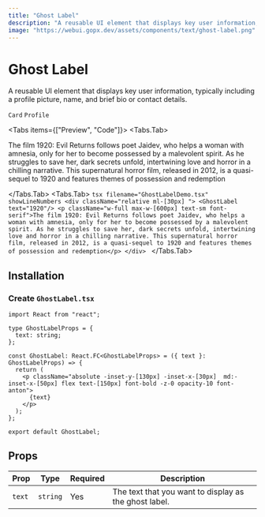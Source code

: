 ```yaml
---
title: "Ghost Label"
description: "A reusable UI element that displays key user information, typically including a profile picture, name, and brief bio or contact details."
image: "https://webui.gopx.dev/assets/components/text/ghost-label.png"
---
```



# Ghost Label

<p className="opacity-80 text-lg">A reusable UI element that displays key user information, typically including a profile picture, name, and brief bio or contact details.</p>

`Card` `Profile`

<Tabs items={["Preview", "Code"]}>
  <Tabs.Tab>
    <Showcase>
      <div className="relative ml-[30px] ">
        <GhostLabel text="1920"/>
        <p className="w-full max-w-[600px] text-sm font-serif">The film 1920: Evil Returns follows poet Jaidev, who helps a woman with amnesia, only for her to become possessed by a malevolent spirit. As he struggles to save her, dark secrets unfold, intertwining love and horror in a chilling narrative. This supernatural horror film, released in 2012, is a quasi-sequel to 1920 and features themes of possession and redemption</p>
      </div>
    </Showcase>
  </Tabs.Tab>
  <Tabs.Tab>
    ```tsx filename="GhostLabelDemo.tsx" showLineNumbers
      <div className="relative ml-[30px] ">
        <GhostLabel text="1920"/>
        <p className="w-full max-w-[600px] text-sm font-serif">The film 1920: Evil Returns follows poet Jaidev, who helps a woman with amnesia, only for her to become possessed by a malevolent spirit. As he struggles to save her, dark secrets unfold, intertwining love and horror in a chilling narrative. This supernatural horror film, released in 2012, is a quasi-sequel to 1920 and features themes of possession and redemption</p>
      </div>
    ```
  </Tabs.Tab>
</Tabs>

## Installation

### Create `GhostLabel.tsx` 

```tsx filename="GhostLabel.tsx" showLineNumbers 
import React from "react";

type GhostLabelProps = {
  text: string;
};

const GhostLabel: React.FC<GhostLabelProps> = ({ text }: GhostLabelProps) => {
  return (
    <p className="absolute -inset-y-[130px] -inset-x-[30px]  md:-inset-x-[50px] flex text-[150px] font-bold -z-0 opacity-10 font-anton">
      {text}
    </p>
  );
};

export default GhostLabel;
```

## Props

| Prop     | Type    | Required | Description                                          |
|----------|---------|----------|------------------------------------------------------|
| `text`   | `string`| Yes      | The text that you want to display as the ghost label.|
